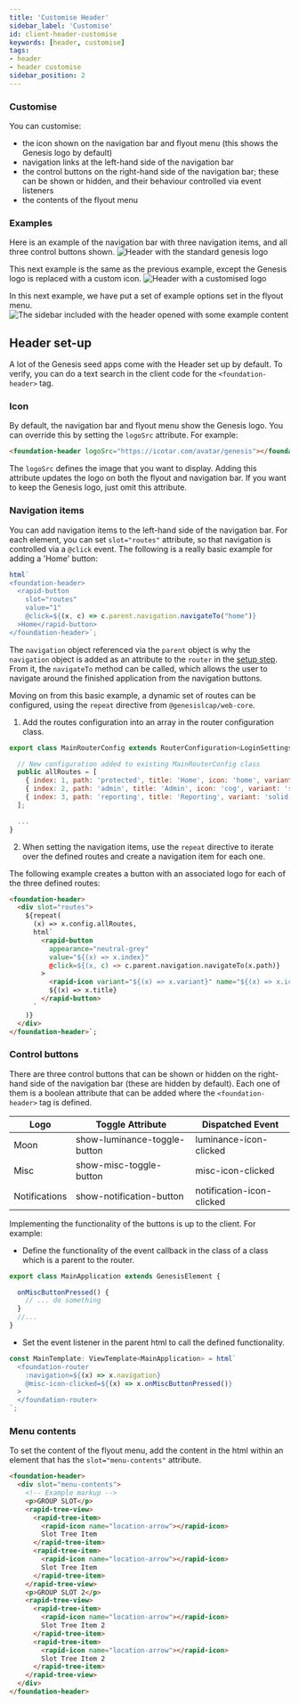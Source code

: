 ```yaml
---
title: 'Customise Header'
sidebar_label: 'Customise'
id: client-header-customise
keywords: [header, customise]
tags:
- header
- header customise
sidebar_position: 2
---
```


### Customise

You can customise:

- the icon shown on the navigation bar and flyout menu (this shows the Genesis logo by default)
- navigation links at the left-hand side of the navigation bar
- the control buttons on the right-hand side of the navigation bar; these can be shown or hidden, and their behaviour controlled via event listeners
- the contents of the flyout menu

### Examples

Here is an example of the navigation bar with three navigation items, and all three control buttons shown.
![Header with the standard genesis logo](/img/001_develop/03_client-capabilities/004_header/foundation-header-standard.png)

This next example is the same as the previous example, except the Genesis logo is replaced with a custom icon.
![Header with a customised logo](/img/001_develop/03_client-capabilities/004_header/foundation-header-replaced-img.png)

In this next example, we have put a set of example options set in the flyout menu.
![The sidebar included with the header opened with some example content](/img/001_develop/03_client-capabilities/004_header/foundation-header-sidebar.png)

## Header set-up

A lot of the Genesis seed apps come with the Header set up by default. To verify, you can do a text search in the client code for the `<foundation-header>` tag.

### Icon

By default, the navigation bar and flyout menu show the Genesis logo. You can override this by setting the `logoSrc` attribute. For example:

```html
<foundation-header logoSrc="https://icotar.com/avatar/genesis"></foundation-header>
```

The `logoSrc` defines the image that you want to display. Adding this attribute updates the logo on both the flyout and navigation bar. If you want to keep the Genesis logo, just omit this attribute.

### Navigation items

You can add navigation items to the left-hand side of the navigation bar. For each element, you can set `slot="routes"` attribute, so that navigation is controlled via a `@click` event. The following is a really basic example for adding a 'Home' button:

```javascript
html`
<foundation-header>
  <rapid-button
    slot="routes"
    value="1"
    @click=${(x, c) => c.parent.navigation.navigateTo("home")}
  >Home</rapid-button>
</foundation-header>`;
```

The `navigation` object referenced via the `parent` object is why the `navigation` object is added as an attribute to the `router` in the [setup step](#header-set-up). From it, the `navigateTo` method can be called, which allows the user to navigate around the finished application from the navigation buttons.

Moving on from this basic example, a dynamic set of routes can be configured, using the `repeat` directive from `@genesislcap/web-core`.

1. Add the routes configuration into an array in the router configuration class.

```javascript
export class MainRouterConfig extends RouterConfiguration<LoginSettings> {

  // New configuration added to existing MainRouterConfig class
  public allRoutes = [
    { index: 1, path: 'protected', title: 'Home', icon: 'home', variant: 'solid' },
    { index: 2, path: 'admin', title: 'Admin', icon: 'cog', variant: 'solid' },
    { index: 3, path: 'reporting', title: 'Reporting', variant: 'solid' },
  ];

  ...
}
```

2. When setting the navigation items, use the `repeat` directive to iterate over the defined routes and create a navigation item for each one.

The following example creates a button with an associated logo for each of the three defined routes:

```html
<foundation-header>
  <div slot="routes">
    ${repeat(
      (x) => x.config.allRoutes,
      html`
        <rapid-button
          appearance="neutral-grey"
          value="${(x) => x.index}"
          @click=${(x, c) => c.parent.navigation.navigateTo(x.path)}
        >
          <rapid-icon variant="${(x) => x.variant}" name="${(x) => x.icon}"></rapid-icon>
          ${(x) => x.title}
        </rapid-button>
      `
    )}
  </div>
</foundation-header>`;
```

### Control buttons

There are three control buttons that can be shown or hidden on the right-hand side of the navigation bar (these are hidden by default). Each one of them is a boolean attribute that can be added where the `<foundation-header>` tag is defined.

| Logo          | Toggle Attribute             | Dispatched Event          |
|---------------|------------------------------|---------------------------|
| Moon          | show-luminance-toggle-button | luminance-icon-clicked    |
| Misc          | show-misc-toggle-button      | misc-icon-clicked         |
| Notifications | show-notification-button     | notification-icon-clicked |

Implementing the functionality of the buttons is up to the client. For example:

- Define the functionality of the event callback in the class of a class which is a parent to the router.

```javascript
export class MainApplication extends GenesisElement {

  onMiscButtonPressed() {
    // ... do something
  }
  //...
}
```

- Set the event listener in the parent html to call the defined functionality.

```javascript
const MainTemplate: ViewTemplate<MainApplication> = html`
  <foundation-router
    :navigation=${(x) => x.navigation}
    @misc-icon-clicked=${(x) => x.onMiscButtonPressed()}
  >
  </foundation-router>
`;
```

### Menu contents

To set the content of the flyout menu, add the content in the html within an element that has the `slot="menu-contents"` attribute.
```html
<foundation-header>
  <div slot="menu-contents">
    <!-- Example markup -->
    <p>GROUP SLOT</p>
    <rapid-tree-view>
      <rapid-tree-item>
        <rapid-icon name="location-arrow"></rapid-icon>
        Slot Tree Item
      </rapid-tree-item>
      <rapid-tree-item>
        <rapid-icon name="location-arrow"></rapid-icon>
        Slot Tree Item
      </rapid-tree-item>
    </rapid-tree-view>
    <p>GROUP SLOT 2</p>
    <rapid-tree-view>
      <rapid-tree-item>
        <rapid-icon name="location-arrow"></rapid-icon>
        Slot Tree Item 2
      </rapid-tree-item>
      <rapid-tree-item>
        <rapid-icon name="location-arrow"></rapid-icon>
        Slot Tree Item 2
      </rapid-tree-item>
    </rapid-tree-view>
  </div>
</foundation-header>
```
